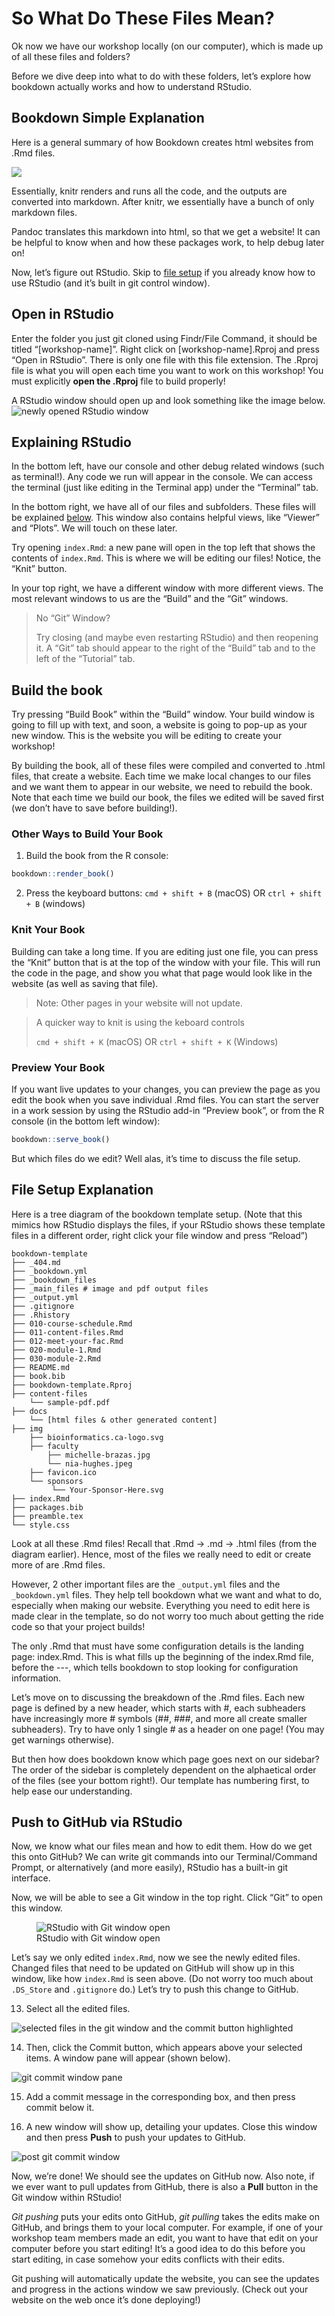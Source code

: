 # So What Do These Files Mean?

Ok now we have our workshop locally (on our computer), which is made up of all these files and folders?

Before we dive deep into what to do with these folders, let's explore how bookdown actually works and how to understand RStudio.

## Bookdown Simple Explanation

Here is a general summary of how Bookdown creates html websites from .Rmd files.

<img src="https://docs.google.com/drawings/d/e/2PACX-1vSf5dxJdl-7PAlIBqdqPiSxdtzFVWOUnbbPzhrTu9POTXnzJ3NvoNUPwZHh8vDQRJ3p99FTST4uXUa7/pub?w=794&amp;h=147">

Essentially, knitr renders and runs all the code, and the outputs are converted into markdown. After knitr, we essentially have a bunch of only markdown files.

Pandoc translates this markdown into html, so that we get a website! It can be helpful to know when and how these packages work, to help debug later on!

Now, let's figure out RStudio. Skip to [file setup](#file-setup) if you already know how to use RStudio (and it's built in git control window).

## Open in RStudio

Enter the folder you just git cloned using Findr/File Command, it should be titled "[workshop-name]". Right click on [workshop-name].Rproj and press "Open in RStudio". There is only one file with this file extension. The .Rproj file is what you will open each time you want to work on this workshop! You must explicitly **open the .Rproj** file to build properly!

A RStudio window should open up and look something like the image below. 
![newly opened RStudio window](img/files-and-build/newly-opened-RStudio.png)\

## Explaining RStudio

In the bottom left, have our console and other debug related windows (such as terminal!). Any code we run will appear in the console. We can access the terminal (just like editing in the Terminal app) under the "Terminal" tab.

In the bottom right, we have all of our files and subfolders. These files will be explained [below](#file-setup). This window also contains helpful views, like "Viewer" and "Plots". We will touch on these later.

Try opening `index.Rmd`: a new pane will open in the top left that shows the contents of `index.Rmd`. This is where we will be editing our files! Notice, the "Knit" button.

In your top right, we have a different window with more different views. The most relevant windows to us are the "Build" and the "Git" windows. 

> No "Git" Window?
>
> Try closing (and maybe even restarting RStudio) and then reopening it. A "Git" tab should appear to the right of the "Build" tab and to the left of the "Tutorial" tab.

## Build the book

Try pressing "Build Book" within the "Build" window. Your build window is going to fill up with text, and soon, a website is going to pop-up as your new window. This is the website you will be editing to create your workshop!

By building the book, all of these files were compiled and converted to .html files, that create a website. Each time we make local changes to our files and we want them to appear in our website, we need to rebuild the book. Note that each time we build our book, the files we edited will be saved first (we don't have to save before building!). 

### Other Ways to Build Your Book

1. Build the book from the R console:

```r
bookdown::render_book()
```

2. Press the keyboard buttons: `cmd + shift + B` (macOS) OR `ctrl + shift + B` (windows)

### Knit Your Book
Building can take a long time. If you are editing just one file, you can press the "Knit" button that is at the top of the window with your file. This will run the code in the page, and show you what that page would look like in the website (as well as saving that file).

> Note: Other pages in your website will not update.

> A quicker way to knit is using the keboard controls
>
> `cmd + shift + K` (macOS) OR `ctrl + shift + K` (Windows)

### Preview Your Book

If you want live updates to your changes, you can preview the page as you edit the book when you save individual .Rmd files. You can start the server in a work session by using the RStudio add-in "Preview book", or from the R console (in the bottom left window):

```r
bookdown::serve_book()
```

But which files do we edit? Well alas, it's time to discuss the file setup.

## File Setup Explanation {#file-setup}

Here is a tree diagram of the bookdown template setup. (Note that this mimics how RStudio displays the files, if your RStudio shows these template files in a different order, right click your file window and press "Reload")

<!-- PLEASE DO NOT DELETE THIS TREE DIAGRAM, I (Julia) FORMATTED some of IT MYSELF, PLEASE DO NOT DELETE UNLESS A BETTER TREE DIAGRAM THAT IS IN THE SAME ORDER AS HOW RSTUDIO ORDERS IT IS FOUND -->

```
bookdown-template
├── _404.md
├── _bookdown.yml
├── _bookdown_files
├── _main_files # image and pdf output files
├── _output.yml
├── .gitignore
├── .Rhistory
├── 010-course-schedule.Rmd
├── 011-content-files.Rmd
├── 012-meet-your-fac.Rmd
├── 020-module-1.Rmd
├── 030-module-2.Rmd
├── README.md
├── book.bib
├── bookdown-template.Rproj
├── content-files
    └── sample-pdf.pdf
├── docs
    └── [html files & other generated content]
├── img
    ├── bioinformatics.ca-logo.svg
    ├── faculty
        ├── michelle-brazas.jpg
        └── nia-hughes.jpeg
    ├── favicon.ico
    └── sponsors
         └── Your-Sponsor-Here.svg
├── index.Rmd
├── packages.bib
├── preamble.tex
└── style.css
```

Look at all these .Rmd files! Recall that .Rmd -> .md -> .html files (from the diagram earlier). Hence, most of the files we really need to edit or create more of are .Rmd files.

However, 2 other important files are the `_output.yml` files and the `_bookdown.yml` files. They help tell bookdown what we want and what to do, especially when making our website. Everything you need to edit here is made clear in the template, so do not worry too much about getting the ride code so that your project builds!

The only .Rmd that must have some configuration details is the landing page: index.Rmd. This is what fills up the beginning of the index.Rmd file, before the \-\-\-, which tells bookdown to stop looking for configuration information.

Let's move on to discussing the breakdown of the .Rmd files. Each new page is defined by a new header, which starts with #, each subheaders have increasingly more # symbols (##, ###, and more all create smaller subheaders). Try to have only 1 single # as a header on one page! (You may get warnings otherwise).

But then how does bookdown know which page goes next on our sidebar? The order of the sidebar is completely dependent on the alphaetical order of the files (see your bottom right!). Our template has numbering first, to help ease our understanding.


<!-- "By default, users will be directed to a 404 page if they try to access a webpage that cannot be found. If you'd like to customize your 404 page instead of using the default, you may add either a `_404.Rmd` or `_404.md` file to your project root and use code and/or Markdown syntax." -->

## Push to GitHub via RStudio

Now, we know what our files mean and how to edit them. How do we get this onto GitHub? We can write git commands into our Terminal/Command Prompt, or alternatively (and more easily), RStudio has a built-in git interface.

Now, we will be able to see a Git window in the top right. Click "Git" to open this window.

![RStudio with Git window open](img/git-instruct/RStudio-with-git-window-open.png)

Let's say we only edited `index.Rmd`, now we see the newly edited files. Changed files that need to be updated on GitHub will show up in this window, like how `index.Rmd` is seen above. (Do not worry too much about `.DS_Store` and `.gitignore` do.) Let's try to push this change to GitHub.

13. Select all the edited files.

![selected files in the git window and the commit button highlighted](img/git-instruct/git-window-selected-items.png)\

14. Then, click the Commit button, which appears above your selected items. A window pane will appear (shown below).

![git commit window pane](img/git-instruct/git-commit-window.png)\

15. Add a commit message in the corresponding box, and then press commit below it.

16. A new window will show up, detailing your updates. Close this window and then press **Push** to push your updates to GitHub.

![post git commit window](img/git-instruct/git-window-post-commit.png)\

Now, we're done! We should see the updates on GitHub now. Also note, if we ever want to pull updates from GitHub, there is also a **Pull** button in the Git window within RStudio! 

*Git pushing* puts your edits onto GitHub, *git pulling* takes the edits make on GitHub, and brings them to your local computer. For example, if one of your workshop team members made an edit, you want to have that edit on your computer before you start editing! It's a good idea to do this before you start editing, in case somehow your edits conflicts with their edits.

Git pushing will automatically update the website, you can see the updates and progress in the actions window we saw previously. (Check out your website on the web once it's done deploying!)


